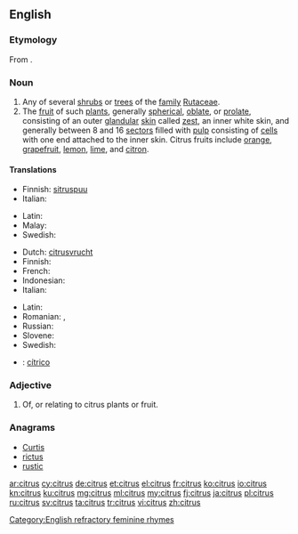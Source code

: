 {{also|Citrus}}
==English==
{{wikipedia}}
===Etymology=== 
From {{etyl|la|en}} {{term|citrus||citron tree, thuja|lang=la}}.

===Noun===
{{en-noun|es}}

# Any of several [[shrub]]s or [[tree]]s of the [[family]] [[Rutaceae]].
# The [[fruit]] of such [[plant]]s, generally [[spherical]], [[oblate]], or [[prolate]], consisting of an outer [[glandular]] [[skin]] called [[zest]], an inner white skin, and generally between 8 and 16 [[sector]]s filled with [[pulp]] consisting of [[cell]]s with one end attached to the inner skin. Citrus fruits include [[orange]], [[grapefruit]], [[lemon]], [[lime]], and [[citron]].

====Translations====
{{trans-top|shrub or tree}}
* Finnish: [[sitruspuu]]
* Italian: {{t+|it|agrume|m}}
{{trans-mid}}
* Latin: {{t-|la|citrus|f}}
* Malay: {{t|ms|sitrus}}
* Swedish: {{t-|sv|citrusträd|n}}
{{trans-bottom}}

{{trans-top|fruit}}
* Dutch: [[citrusvrucht]] {{f}}
* Finnish: {{t+|fi|sitrushedelmä}}
* French: {{t+|fr|agrume|m}}
* Indonesian: {{t+|id|jeruk}}
* Italian: {{t+|it|agrume|m}}
{{trans-mid}}
* Latin: {{t-|la|citrus|f}}
* Romanian: {{t-|ro|citrice|p}}, {{t+|ro|agrume|p}}
* Russian: {{t+|ru|цитрус|m|alt=ци́трус|tr=tsítrus}}
* Slovene: {{t-|sl|agrumi|p}}
* Swedish: {{t+|sv|citrusfrukt|c}}
{{trans-bottom}}

{{checktrans}}
* {{ttbc|es}}: [[cítrico]] {{m}}

===Adjective===
{{en-adj|-}}

# Of, or relating to citrus plants or fruit.

===Anagrams===
* [[Curtis#English|Curtis]]
* [[rictus#English|rictus]]
* [[rustic#English|rustic]]

[[Category:English refractory feminine rhymes]]

[[ar:citrus]]
[[cy:citrus]]
[[de:citrus]]
[[et:citrus]]
[[el:citrus]]
[[fr:citrus]]
[[ko:citrus]]
[[io:citrus]]
[[kn:citrus]]
[[ku:citrus]]
[[mg:citrus]]
[[ml:citrus]]
[[my:citrus]]
[[fj:citrus]]
[[ja:citrus]]
[[pl:citrus]]
[[ru:citrus]]
[[sv:citrus]]
[[ta:citrus]]
[[tr:citrus]]
[[vi:citrus]]
[[zh:citrus]]
